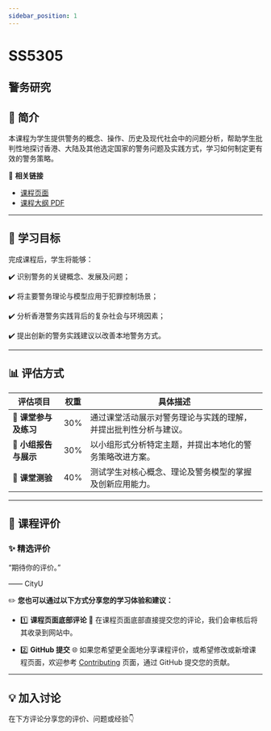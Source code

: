 ```yaml
---
sidebar_position: 1
---
```


# SS5305
## 警务研究

## **📘 简介**
本课程为学生提供警务的概念、操作、历史及现代社会中的问题分析，帮助学生批判性地探讨香港、大陆及其他选定国家的警务问题及实践方式，学习如何制定更有效的警务策略。

🔗 **相关链接**
- [课程页面](https://www.cityu.edu.hk/catalogue/pg/202526/course/SS5305.htm)
- [课程大纲 PDF](https://www.cityu.edu.hk/catalogue/pg/202526/course/SS5305.pdf)

---

## **🎯 学习目标**

完成课程后，学生将能够：

✔️ 识别警务的关键概念、发展及问题；

✔️ 将主要警务理论与模型应用于犯罪控制场景；

✔️ 分析香港警务实践背后的复杂社会与环境因素；

✔️ 提出创新的警务实践建议以改善本地警务方式。

---

## **📊 评估方式**

| **评估项目**             | **权重** | **具体描述**                                                                                       |
|------------------------|---------|---------------------------------------------------------------------------------------------------|
| **💬 课堂参与及练习**      | 30%     | 通过课堂活动展示对警务理论与实践的理解，并提出批判性分析与建议。                                              |
| **📄 小组报告与展示**       | 30%     | 以小组形式分析特定主题，并提出本地化的警务策略改进方案。                                                    |
| **📝 课堂测验**          | 40%     | 测试学生对核心概念、理论及警务模型的掌握及创新应用能力。                                                     |

---

## **💬 课程评价**

### ✨ **精选评价**
<div className={commentStyles.commentBox}>
    <p className={commentStyles.commentText}>
        “期待你的评价。”
    </p>
    <p className={commentStyles.commentAuthor}>—— CityU</p>
</div>

✏️ **您也可以通过以下方式分享您的学习体验和建议：**

- 1️⃣ **课程页面底部评论**
💬 在课程页面底部直接提交您的评论，我们会审核后将其收录到网站中。

- 2️⃣ **GitHub 提交**
🌐 如果您希望更全面地分享课程评价，或希望修改或新增课程页面，欢迎参考 [Contributing](/contributing) 页面，通过 GitHub 提交您的贡献。

---

## **💡 加入讨论**

在下方评论分享您的评价、问题或经验👇
<Utterances />
